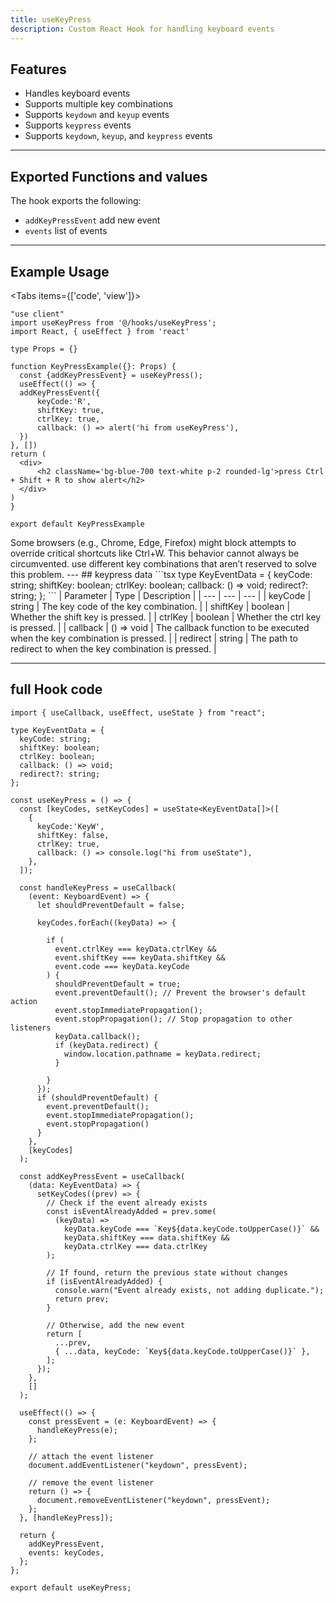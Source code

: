 ```yaml
---
title: useKeyPress
description: Custom React Hook for handling keyboard events
---
```




## Features

- Handles keyboard events
- Supports multiple key combinations
- Supports `keydown` and `keyup` events
- Supports `keypress` events
- Supports `keydown`, `keyup`, and `keypress` events
---
## Exported Functions and values

The hook exports the following:

- `addKeyPressEvent` add new event
- `events` list of events

---

## Example Usage
<Tabs items={['code', 'view']}>
  <Tab value="code">
  ```tsx
  "use client"
import useKeyPress from '@/hooks/useKeyPress';
import React, { useEffect } from 'react'

type Props = {}

function KeyPressExample({}: Props) {
    const {addKeyPressEvent} = useKeyPress();
    useEffect(() => {
    addKeyPressEvent({
        keyCode:'R',
        shiftKey: true,
        ctrlKey: true,
        callback: () => alert('hi from useKeyPress'),
    })
}, [])
  return (
    <div>
        <h2 className='bg-blue-700 text-white p-2 rounded-lg'>press Ctrl + Shift + R to show alert</h2>
    </div>
  )
}

export default KeyPressExample
```
 </Tab>
  <Tab value="view">
  <KeyPressExample/>
  </Tab>
  </Tabs>


<Callout  type="warn">
  Some browsers (e.g., Chrome, Edge, Firefox) might block attempts to override critical shortcuts like Ctrl+W. This behavior cannot always be circumvented.
  use different key combinations that aren’t reserved to solve this problem.
</Callout>
---
## keypress data
```tsx
type KeyEventData = {
  keyCode: string;
  shiftKey: boolean;
  ctrlKey: boolean;
  callback: () => void;
  redirect?: string;
};
```
| Parameter | Type | Description |
| --- | --- | --- |
| keyCode | string | The key code of the key combination. |
| shiftKey | boolean | Whether the shift key is pressed. |
| ctrlKey | boolean | Whether the ctrl key is pressed. |
| callback | () => void | The callback function to be executed when the key combination is pressed. |
| redirect | string | The path to redirect to when the key combination is pressed. |

---
## full Hook code
```tsx
import { useCallback, useEffect, useState } from "react";

type KeyEventData = {
  keyCode: string;
  shiftKey: boolean;
  ctrlKey: boolean;
  callback: () => void;
  redirect?: string;
};

const useKeyPress = () => {
  const [keyCodes, setKeyCodes] = useState<KeyEventData[]>([
    {
      keyCode:'KeyW',
      shiftKey: false,
      ctrlKey: true,
      callback: () => console.log("hi from useState"),
    },
  ]);

  const handleKeyPress = useCallback(
    (event: KeyboardEvent) => {
      let shouldPreventDefault = false;

      keyCodes.forEach((keyData) => {
        
        if (
          event.ctrlKey === keyData.ctrlKey &&
          event.shiftKey === keyData.shiftKey &&
          event.code === keyData.keyCode
        ) {
          shouldPreventDefault = true;
          event.preventDefault(); // Prevent the browser's default action
          event.stopImmediatePropagation();
          event.stopPropagation(); // Stop propagation to other listeners
          keyData.callback();
          if (keyData.redirect) {
            window.location.pathname = keyData.redirect;
          }
          
        }
      });
      if (shouldPreventDefault) {
        event.preventDefault();
        event.stopImmediatePropagation();
        event.stopPropagation()
      }
    },
    [keyCodes]
  );

  const addKeyPressEvent = useCallback(
    (data: KeyEventData) => {
      setKeyCodes((prev) => {
        // Check if the event already exists
        const isEventAlreadyAdded = prev.some(
          (keyData) =>
            keyData.keyCode === `Key${data.keyCode.toUpperCase()}` &&
            keyData.shiftKey === data.shiftKey &&
            keyData.ctrlKey === data.ctrlKey
        );
  
        // If found, return the previous state without changes
        if (isEventAlreadyAdded) {
          console.warn("Event already exists, not adding duplicate.");
          return prev;
        }
  
        // Otherwise, add the new event
        return [
          ...prev,
          { ...data, keyCode: `Key${data.keyCode.toUpperCase()}` },
        ];
      });
    },
    []
  );
  
  useEffect(() => {
    const pressEvent = (e: KeyboardEvent) => {
      handleKeyPress(e);
    };

    // attach the event listener
    document.addEventListener("keydown", pressEvent);

    // remove the event listener
    return () => {
      document.removeEventListener("keydown", pressEvent);
    };
  }, [handleKeyPress]);

  return {
    addKeyPressEvent,
    events: keyCodes,
  };
};

export default useKeyPress;
  ```